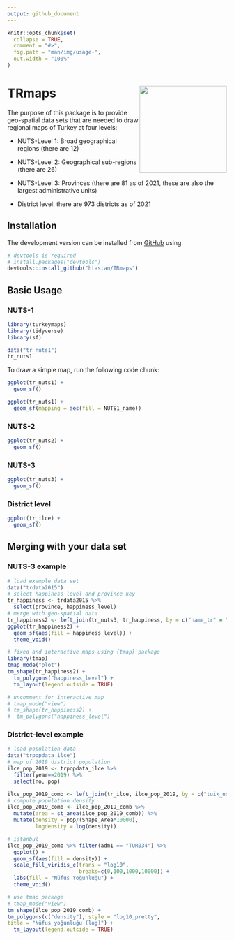 ```yaml
---
output: github_document
---
```


```r
knitr::opts_chunk$set(
  collapse = TRUE,
  comment = "#>",
  fig.path = "man/img/usage-",
  out.width = "100%"
)
```

# TRmaps <a href='https://github.com/htastan/TRmaps'><img src='man/img/hex1.png' align="right"  width="200"/></a>



The purpose of this package is to provide geo-spatial data sets that are needed to draw regional maps of Turkey at four levels:

  - NUTS-Level 1: Broad geographical regions (there are 12)
  
  - NUTS-Level 2: Geographical sub-regions (there are 26)
  
  - NUTS-Level 3: Provinces (there are 81 as of 2021, these are also the largest 
  administrative units)
  
  - District level: there are 973 districts as of 2021 



## Installation

The development version can be installed from
[GitHub](https://github.com/) using
 
```r
# devtools is required
# install.packages("devtools")
devtools::install_github("htastan/TRmaps")
```


## Basic Usage 

### NUTS-1


```r
library(turkeymaps)
library(tidyverse)
library(sf)
```

```r
data("tr_nuts1")
tr_nuts1
```
 

To draw a simple map, run the following code chunk: 
```r
ggplot(tr_nuts1) + 
  geom_sf()
```
 
 


```r
ggplot(tr_nuts1) + 
  geom_sf(mapping = aes(fill = NUTS1_name))
```

  

### NUTS-2

```r
ggplot(tr_nuts2) + 
  geom_sf()
```
  

### NUTS-3

```r
ggplot(tr_nuts3) + 
  geom_sf()
```
 
 

### District level

```r
ggplot(tr_ilce) + 
  geom_sf()
```

## Merging with your data set

### NUTS-3 example

```r
# load example data set 
data("trdata2015")
# select happiness level and province key
tr_happiness <- trdata2015 %>% 
  select(province, happiness_level)
# merge with geo-spatial data 
tr_happiness2 <- left_join(tr_nuts3, tr_happiness, by = c("name_tr" = "province"))
ggplot(tr_happiness2) + 
  geom_sf(aes(fill = happiness_level)) +
  theme_void()
```

```r
# fixed and interactive maps using {tmap} package
library(tmap)
tmap_mode("plot")
tm_shape(tr_happiness2) +
  tm_polygons("happiness_level") +
  tm_layout(legend.outside = TRUE)
```

```r
# uncomment for interactive map
# tmap_mode("view")
# tm_shape(tr_happiness2) +
#  tm_polygons("happiness_level")
```

### District-level example 

```r
# load population data 
data("trpopdata_ilce")
# map of 2019 district population
ilce_pop_2019 <- trpopdata_ilce %>% 
  filter(year==2019) %>% 
  select(no, pop) 

ilce_pop_2019_comb <- left_join(tr_ilce, ilce_pop_2019, by = c("tuik_no" = "no"))
# compute population density
ilce_pop_2019_comb <- ilce_pop_2019_comb %>% 
  mutate(area = st_area(ilce_pop_2019_comb)) %>% 
  mutate(density = pop/(Shape_Area*10000), 
         logdensity = log(density))
```
```r
# istanbul 
ilce_pop_2019_comb %>% filter(adm1 == "TUR034") %>%
  ggplot() +
  geom_sf(aes(fill = density)) + 
  scale_fill_viridis_c(trans = "log10", 
                       breaks=c(0,100,1000,10000)) +
  labs(fill = "Nüfus Yoğunluğu") + 
  theme_void()
```


```r
# use tmap package 
# tmap_mode("view")
tm_shape(ilce_pop_2019_comb) +
tm_polygons(c("density"), style = "log10_pretty",
title = "Nüfus yoğunluğu (log)") +
  tm_layout(legend.outside = TRUE)
```



  

